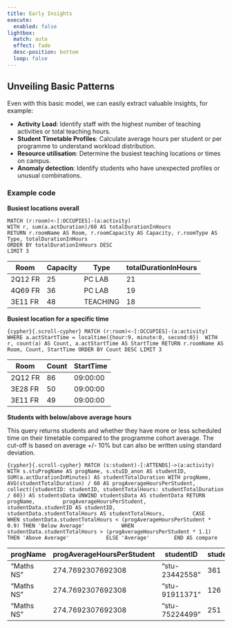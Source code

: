 ```yaml
---
title: Early Insights
execute: 
  enabled: false
lightbox:
  match: auto
  effect: fade
  desc-position: bottom
  loop: false
---
```


## Unveiling Basic Patterns

Even with this basic model, we can easily extract valuable insights, for example:

-   **Activity Load**: Identify staff with the highest number of teaching activities or total teaching hours.
-   **Student Timetable Profiles**: Calculate average hours per student or per programme to understand workload distribution.
-   **Resource utilisation**: Determine the busiest teaching locations or times on campus.
-   **Anomaly detection**: Identify students who have unexpected profiles or unusual combinations.

### Example code

**Busiest locations overall**

```cypher
MATCH (r:room)<-[:OCCUPIES]-(a:activity)
WITH r, sum(a.actDuration)/60 AS totalDurationInHours
RETURN r.roomName AS Room, r.roomCapacity AS Capacity, r.roomType AS Type, totalDurationInHours
ORDER BY totalDurationInHours DESC
LIMIT 3
```

| Room    | Capacity | Type     | totalDurationInHours |
|---------|----------|----------|----------------------|
| 2Q12 FR | 25       | PC LAB   | 21                   |
| 4Q69 FR | 36       | PC LAB   | 19                   |
| 3E11 FR | 48       | TEACHING | 18                   |

**Busiest location for a specific time**

```{cypher}{.scroll-cypher}
MATCH (r:room)<-[:OCCUPIES]-(a:activity)
WHERE a.actStartTime = localtime({hour:9, minute:0, second:0}) 
WITH r, count(a) AS Count, a.actStartTime AS StartTime
RETURN r.roomName AS Room, Count, StartTime
ORDER BY Count DESC
LIMIT 3
```

| Room    | Count | StartTime |
|---------|-------|-----------|
| 2Q12 FR | 86    | 09:00:00  |
| 3E28 FR | 50    | 09:00:00  |
| 3E11 FR | 49    | 09:00:00  |

**Students with below/above average hours**

This query returns students and whether they have more or less scheduled time on their timetable compared to the programme cohort average. The cut-off is based on average +/- 10% but can also be written using standard deviation.

```{cypher}{.scroll-cypher}
MATCH (s:student)-[:ATTENDS]->(a:activity)
WITH s.stuProgName AS progName, s.stuID_anon AS studentID, SUM(a.actDurationInMinutes) AS studentTotalDuration
WITH progName, 
     AVG(studentTotalDuration) / 60 AS progAverageHoursPerStudent, 
     collect({studentID: studentID, studentTotalHours: studentTotalDuration / 60}) AS studentsData
UNWIND studentsData AS studentData
RETURN progName, 
       progAverageHoursPerStudent,
       studentData.studentID AS studentID, 
       studentData.studentTotalHours AS studentTotalHours, 
       CASE 
           WHEN studentData.studentTotalHours < (progAverageHoursPerStudent * 0.9) THEN 'Below Average'
           WHEN studentData.studentTotalHours > (progAverageHoursPerStudent * 1.1) THEN 'Above Average'
           ELSE 'Average'
       END AS compare
```

| progName | progAverageHoursPerStudent | studentID | studentTotalHours | compare |
|----|----|----|----|----|
| "Maths NS" | 274.7692307692308 | "stu-23442558" | 361 | "Above Average" |
| "Maths NS" | 274.7692307692308 | "stu-91911371" | 126 | "Below Average" |
| "Maths NS" | 274.7692307692308 | "stu-75224499" | 251 | "Average" |
